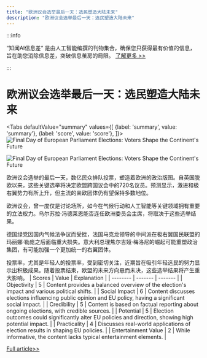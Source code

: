 ```yaml
---
title: "欧洲议会选举最后一天：选民塑造大陆未来"
description: "欧洲议会选举最后一天：选民塑造大陆未来"
---
```



:::info

“知闻AI信息差“ 是由人工智能编撰的刊物集合，确保您只获得最有价值的信息，旨在助您消除信息差，突破信息茧房的局限。  [了解更多 >>](/)

:::

# 欧洲议会选举最后一天：选民塑造大陆未来


<Tabs
	defaultValue="summary"
	values={[
	{label: 'summary', value: 'summary'},
	{label: 'score', value: 'score'},
]}>
<TabItem value="summary">
<img
  src="https://image.informedainews.com/2024/06/Pol-Wjc-1717983331-1.jpg"
  alt="Final Day of European Parliament Elections: Voters Shape the Continent's Future"
/>

<img
  src="https://image.informedainews.com/2024/06/Pol-T01-1717983331-2.jpg"
  alt="Final Day of European Parliament Elections: Voters Shape the Continent's Future"
/>



欧洲议会选举的最后一天，数亿民众排队投票，塑造着欧洲的政治版图。自英国脱欧以来，这些关键选举将决定欧盟跨国议会中的720名议员。预测显示，激进和极右翼势力有所上升，但主流的亲欧团体仍有望保持多数地位。

欧洲议会，曾一度仅是讨论场所，如今在气候行动和人工智能等关键领域拥有重要的立法权力。乌尔苏拉·冯德莱恩能否连任欧洲委员会主席，将取决于这些选举结果。

德国绿党因国内气候法争议而受挫，法国马克龙领导的中间派在极右翼国民联盟的玛丽娜·勒庞之后面临重大损失。意大利总理焦尔吉娅·梅洛尼的崛起可能重塑政治集团，有可能加强一个更加统一的右翼团体。

投票率，尤其是年轻人的投票率，受到密切关注，近期旨在吸引年轻选民的努力显示出积极成果。随着投票结束，欧盟的未来方向悬而未决，这些选举结果将产生重大影响。
</TabItem>
<TabItem value="score">
	| Scores     | Value   | Explanation |
	| -------- | ------- | ------- |
	| Objectivity  | 5    | Content provides a balanced overview of the election's impact and various political shifts.    |
	| Social Impact | 6     | Content discusses elections influencing public opinion and EU policy, having a significant social impact.    |
	| Credibility    | 5    | Content is based on factual reporting about ongoing elections, with credible sources.    |
	| Potential    | 5    | Election outcomes could significantly alter EU policies and direction, showing high potential impact.    |
	| Practicality    | 4    | Discusses real-world applications of election results in shaping EU policies.    |
	| Entertainment Value    | 2    | While informative, the content lacks typical entertainment elements.    |
</TabItem>
</Tabs>

[Full article>>](https://www.theguardian.com/world/article/2024/jun/09/hundreds-of-millions-head-to-polls-on-final-day-of-european-elections)
